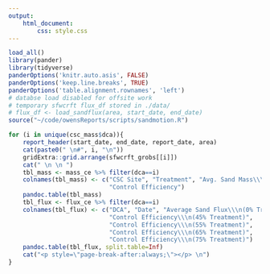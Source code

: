 ```yaml
---
output: 
    html_document:
        css: style.css
---
```


```r
load_all()
library(pander)
library(tidyverse)
panderOptions('knitr.auto.asis', FALSE)
panderOptions('keep.line.breaks', TRUE)
panderOptions('table.alignment.rownames', 'left')
# databse load disabled for offsite work
# temporary sfwcrft flux_df stored in ./data/
# flux_df <- load_sandflux(area, start_date, end_date)
source("~/code/owensReports/scripts/sandmotion.R")
```

```r
for (i in unique(csc_mass$dca)){
    report_header(start_date, end_date, report_date, area)
    cat(paste0(" \n#", i, "\n"))
    gridExtra::grid.arrange(sfwcrft_grobs[[i]])
    cat(" \n \n ")
    tbl_mass <- mass_ce %>% filter(dca==i) 
    colnames(tbl_mass) <- c("CSC Site", "Treatment", "Avg. Sand Mass\\\n(g)", 
                            "Control Efficiency")
    pandoc.table(tbl_mass)
    tbl_flux <- flux_ce %>% filter(dca==i) 
    colnames(tbl_flux) <- c("DCA", "Date", "Average Sand Flux\\\n(0% Treatment)", 
                            "Control Efficiency\\\n(45% Treatment)",
                            "Control Efficiency\\\n(55% Treatment)",
                            "Control Efficiency\\\n(65% Treatment)", 
                            "Control Efficiency\\\n(75% Treatment)")
    pandoc.table(tbl_flux, split.table=Inf)
    cat("<p style=\"page-break-after:always;\"></p> \n")
}
```

